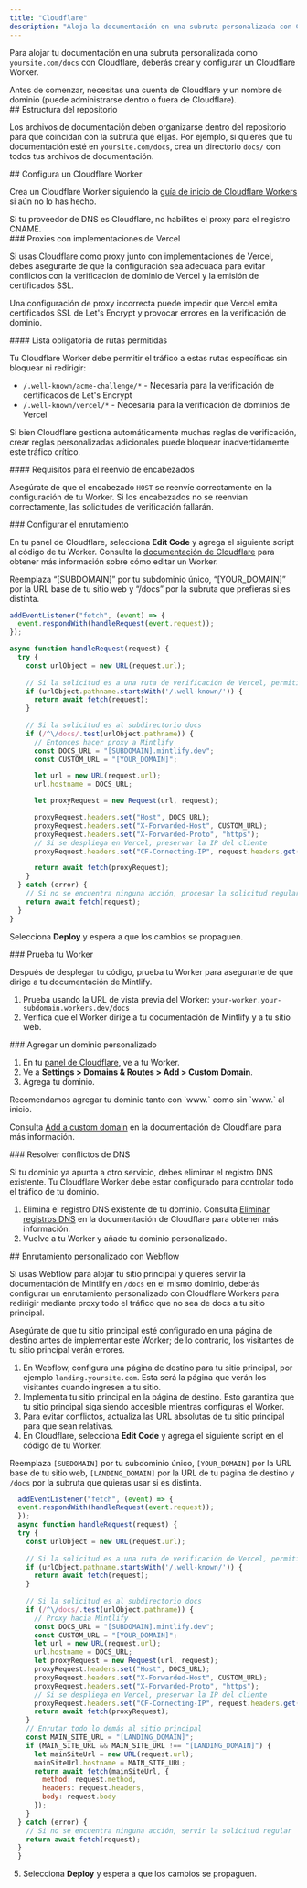 ```yaml
---
title: "Cloudflare"
description: "Aloja la documentación en una subruta personalizada con Cloudflare Workers"
---
```



Para alojar tu documentación en una subruta personalizada como `yoursite.com/docs` con Cloudflare, deberás crear y configurar un Cloudflare Worker.

<Info>
  Antes de comenzar, necesitas una cuenta de Cloudflare y un nombre de dominio (puede administrarse dentro o fuera de Cloudflare).
</Info>

<div id="repository-structure">
  ## Estructura del repositorio
</div>

Los archivos de documentación deben organizarse dentro del repositorio para que coincidan con la subruta que elijas. Por ejemplo, si quieres que tu documentación esté en `yoursite.com/docs`, crea un directorio `docs/` con todos tus archivos de documentación.

<div id="set-up-a-cloudflare-worker">
  ## Configura un Cloudflare Worker
</div>

Crea un Cloudflare Worker siguiendo la [guía de inicio de Cloudflare Workers](https://developers.cloudflare.com/workers/get-started/dashboard/) si aún no lo has hecho.

<Warning>
  Si tu proveedor de DNS es Cloudflare, no habilites el proxy para el registro CNAME.
</Warning>

<div id="proxies-with-vercel-deployments">
  ### Proxies con implementaciones de Vercel
</div>

Si usas Cloudflare como proxy junto con implementaciones de Vercel, debes asegurarte de que la configuración sea adecuada para evitar conflictos con la verificación de dominio de Vercel y la emisión de certificados SSL.

Una configuración de proxy incorrecta puede impedir que Vercel emita certificados SSL de Let's Encrypt y provocar errores en la verificación de dominio.

<div id="required-path-allowlist">
  #### Lista obligatoria de rutas permitidas
</div>

Tu Cloudflare Worker debe permitir el tráfico a estas rutas específicas sin bloquear ni redirigir:

- `/.well-known/acme-challenge/*` - Necesaria para la verificación de certificados de Let's Encrypt
- `/.well-known/vercel/*` - Necesaria para la verificación de dominios de Vercel

Si bien Cloudflare gestiona automáticamente muchas reglas de verificación, crear reglas personalizadas adicionales puede bloquear inadvertidamente este tráfico crítico.

<div id="header-forwarding-requirements">
  #### Requisitos para el reenvío de encabezados
</div>

Asegúrate de que el encabezado `HOST` se reenvíe correctamente en la configuración de tu Worker. Si los encabezados no se reenvían correctamente, las solicitudes de verificación fallarán.

<div id="configure-routing">
  ### Configurar el enrutamiento
</div>

En tu panel de Cloudflare, selecciona **Edit Code** y agrega el siguiente script al código de tu Worker. Consulta la [documentación de Cloudflare](https://developers.cloudflare.com/workers-ai/get-started/dashboard/#development) para obtener más información sobre cómo editar un Worker.

<Tip>
  Reemplaza “[SUBDOMAIN]” por tu subdominio único, “[YOUR&#95;DOMAIN]” por la URL base de tu sitio web y “/docs” por la subruta que prefieras si es distinta.
</Tip>

```javascript
addEventListener("fetch", (event) => {
  event.respondWith(handleRequest(event.request));
});

async function handleRequest(request) {
  try {
    const urlObject = new URL(request.url);
    
    // Si la solicitud es a una ruta de verificación de Vercel, permitirla pasar
    if (urlObject.pathname.startsWith('/.well-known/')) {
      return await fetch(request);
    }
    
    // Si la solicitud es al subdirectorio docs
    if (/^\/docs/.test(urlObject.pathname)) {
      // Entonces hacer proxy a Mintlify
      const DOCS_URL = "[SUBDOMAIN].mintlify.dev";
      const CUSTOM_URL = "[YOUR_DOMAIN]";

      let url = new URL(request.url);
      url.hostname = DOCS_URL;

      let proxyRequest = new Request(url, request);

      proxyRequest.headers.set("Host", DOCS_URL);
      proxyRequest.headers.set("X-Forwarded-Host", CUSTOM_URL);
      proxyRequest.headers.set("X-Forwarded-Proto", "https");
      // Si se despliega en Vercel, preservar la IP del cliente
      proxyRequest.headers.set("CF-Connecting-IP", request.headers.get("CF-Connecting-IP"));

      return await fetch(proxyRequest);
    }
  } catch (error) {
    // Si no se encuentra ninguna acción, procesar la solicitud regular
    return await fetch(request);
  }
}
```

Selecciona **Deploy** y espera a que los cambios se propaguen.

<Propagating />

<div id="test-your-worker">
  ### Prueba tu Worker
</div>

Después de desplegar tu código, prueba tu Worker para asegurarte de que dirige a tu documentación de Mintlify.

1. Prueba usando la URL de vista previa del Worker: `your-worker.your-subdomain.workers.dev/docs`
2. Verifica que el Worker dirige a tu documentación de Mintlify y a tu sitio web.

<div id="add-custom-domain">
  ### Agregar un dominio personalizado
</div>

1. En tu [panel de Cloudflare](https://dash.cloudflare.com/), ve a tu Worker.
2. Ve a **Settings > Domains & Routes > Add > Custom Domain**.
3. Agrega tu dominio.

<Tip>
  Recomendamos agregar tu dominio tanto con `www.` como sin `www.` al inicio.
</Tip>

Consulta [Add a custom domain](https://developers.cloudflare.com/workers/configuration/routing/custom-domains/#add-a-custom-domain) en la documentación de Cloudflare para más información. 

<div id="resolve-dns-conflicts">
  ### Resolver conflictos de DNS
</div>

Si tu dominio ya apunta a otro servicio, debes eliminar el registro DNS existente. Tu Cloudflare Worker debe estar configurado para controlar todo el tráfico de tu dominio.

1. Elimina el registro DNS existente de tu dominio. Consulta [Eliminar registros DNS](https://developers.cloudflare.com/dns/manage-dns-records/how-to/create-dns-records/#delete-dns-records) en la documentación de Cloudflare para obtener más información.
2. Vuelve a tu Worker y añade tu dominio personalizado.

<div id="webflow-custom-routing">
  ## Enrutamiento personalizado con Webflow
</div>

Si usas Webflow para alojar tu sitio principal y quieres servir la documentación de Mintlify en `/docs` en el mismo dominio, deberás configurar un enrutamiento personalizado con Cloudflare Workers para redirigir mediante proxy todo el tráfico que no sea de docs a tu sitio principal.

<Warning>
  Asegúrate de que tu sitio principal esté configurado en una página de destino antes de implementar este Worker; de lo contrario, los visitantes de tu sitio principal verán errores.
</Warning>

1. En Webflow, configura una página de destino para tu sitio principal, por ejemplo `landing.yoursite.com`. Esta será la página que verán los visitantes cuando ingresen a tu sitio.
2. Implementa tu sitio principal en la página de destino. Esto garantiza que tu sitio principal siga siendo accesible mientras configuras el Worker.
3. Para evitar conflictos, actualiza las URL absolutas de tu sitio principal para que sean relativas.
4. En Cloudflare, selecciona **Edit Code** y agrega el siguiente script en el código de tu Worker.

<Tip> Reemplaza `[SUBDOMAIN]` por tu subdominio único, `[YOUR_DOMAIN]` por la URL base de tu sitio web, `[LANDING_DOMAIN]` por la URL de tu página de destino y `/docs` por la subruta que quieras usar si es distinta. </Tip>

```javascript
  addEventListener("fetch", (event) => {
  event.respondWith(handleRequest(event.request));
  });
  async function handleRequest(request) {
  try {
    const urlObject = new URL(request.url);
    
    // Si la solicitud es a una ruta de verificación de Vercel, permitir que continúe
    if (urlObject.pathname.startsWith('/.well-known/')) {
      return await fetch(request);
    }
    
    // Si la solicitud es al subdirectorio docs
    if (/^\/docs/.test(urlObject.pathname)) {
      // Proxy hacia Mintlify
      const DOCS_URL = "[SUBDOMAIN].mintlify.dev";
      const CUSTOM_URL = "[YOUR_DOMAIN]";
      let url = new URL(request.url);
      url.hostname = DOCS_URL;
      let proxyRequest = new Request(url, request);
      proxyRequest.headers.set("Host", DOCS_URL);
      proxyRequest.headers.set("X-Forwarded-Host", CUSTOM_URL);
      proxyRequest.headers.set("X-Forwarded-Proto", "https");
      // Si se despliega en Vercel, preservar la IP del cliente
      proxyRequest.headers.set("CF-Connecting-IP", request.headers.get("CF-Connecting-IP"));
      return await fetch(proxyRequest);
    }
    // Enrutar todo lo demás al sitio principal
    const MAIN_SITE_URL = "[LANDING_DOMAIN]";
    if (MAIN_SITE_URL && MAIN_SITE_URL !== "[LANDING_DOMAIN]") {
      let mainSiteUrl = new URL(request.url);
      mainSiteUrl.hostname = MAIN_SITE_URL;
      return await fetch(mainSiteUrl, {
        method: request.method,
        headers: request.headers,
        body: request.body
      });
    }
  } catch (error) {
    // Si no se encuentra ninguna acción, servir la solicitud regular
    return await fetch(request);
  }
  }
```

5. Selecciona **Deploy** y espera a que los cambios se propaguen.

<Propagating />

